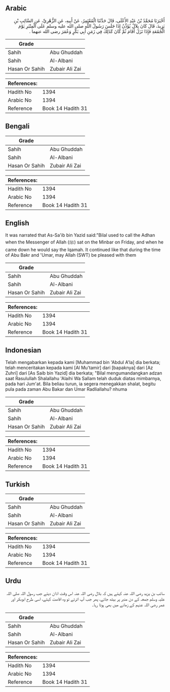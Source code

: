 ## Arabic


<div dir="rtl" lang="ar" style={{fontSize:'larger',backgroundColor:'#f8f9fa',padding:20}}>
أَخْبَرَنَا مُحَمَّدُ بْنُ عَبْدِ الأَعْلَى، قَالَ حَدَّثَنَا الْمُعْتَمِرُ، عَنْ أَبِيهِ، عَنِ الزُّهْرِيِّ، عَنِ السَّائِبِ بْنِ يَزِيدَ، قَالَ كَانَ بِلاَلٌ يُؤَذِّنُ إِذَا جَلَسَ رَسُولُ اللَّهِ صلى الله عليه وسلم عَلَى الْمِنْبَرِ يَوْمَ الْجُمُعَةِ فَإِذَا نَزَلَ أَقَامَ ثُمَّ كَانَ كَذَلِكَ فِي زَمَنِ أَبِي بَكْرٍ وَعُمَرَ رضى الله عنهما ‏.‏
</div>
<div style={{backgroundColor:'#f8f9fa',padding:20, marginBottom: 10}}><table> <thead> <tr> <th>Grade</th> <th></th> </tr> </thead> <tbody> <tr><td>Sahih</td><td>Abu Ghuddah</td></tr><tr><td>Sahih</td><td>Al-Albani</td></tr><tr><td>Hasan Or Sahih</td><td>Zubair Ali Zai</td></tr></tbody></table><table> <thead> <tr> <th>References:</th> <th></th> </tr> </thead> <tbody><tr><td>Hadith No</td><td>1394</td></tr><tr><td>Arabic No</td><td>1394</td></tr><tr><td>Reference</td><td>Book 14 Hadith 31</td></tr></tbody></table></div>

## Bengali


<div dir="ltr" lang="bn" style={{fontSize:'larger',backgroundColor:'#f8f9fa',padding:20}}>

</div>
<div style={{backgroundColor:'#f8f9fa',padding:20, marginBottom: 10}}><table> <thead> <tr> <th>Grade</th> <th></th> </tr> </thead> <tbody> <tr><td>Sahih</td><td>Abu Ghuddah</td></tr><tr><td>Sahih</td><td>Al-Albani</td></tr><tr><td>Hasan Or Sahih</td><td>Zubair Ali Zai</td></tr></tbody></table><table> <thead> <tr> <th>References:</th> <th></th> </tr> </thead> <tbody><tr><td>Hadith No</td><td>1394</td></tr><tr><td>Arabic No</td><td>1394</td></tr><tr><td>Reference</td><td>Book 14 Hadith 31</td></tr></tbody></table></div>

## English


<div dir="ltr" lang="en" style={{fontSize:'larger',backgroundColor:'#f8f9fa',padding:20}}>
It was narrated that As-Sa'ib bin Yazid said:"Bilal used to call the Adhan when the Messenger of Allah (ﷺ) sat on the Minbar on Friday, and when he came down he would say the Iqamah. It continued like that during the time of Abu Bakr and 'Umar, may Allah (SWT) be pleased with them
</div>
<div style={{backgroundColor:'#f8f9fa',padding:20, marginBottom: 10}}><table> <thead> <tr> <th>Grade</th> <th></th> </tr> </thead> <tbody> <tr><td>Sahih</td><td>Abu Ghuddah</td></tr><tr><td>Sahih</td><td>Al-Albani</td></tr><tr><td>Hasan Or Sahih</td><td>Zubair Ali Zai</td></tr></tbody></table><table> <thead> <tr> <th>References:</th> <th></th> </tr> </thead> <tbody><tr><td>Hadith No</td><td>1394</td></tr><tr><td>Arabic No</td><td>1394</td></tr><tr><td>Reference</td><td>Book 14 Hadith 31</td></tr></tbody></table></div>

## Indonesian


<div dir="ltr" lang="id" style={{fontSize:'larger',backgroundColor:'#f8f9fa',padding:20}}>
Telah mengabarkan kepada kami [Muhammad bin 'Abdul A'la] dia berkata; telah menceritakan kepada kami [Al Mu'tamir] dari [bapaknya] dari [Az Zuhri] dari [As Saib bin Yazid] dia berkata; "Bilal mengumandangkan adzan saat Rasulullah Shalallahu 'Alaihi Wa Sallam telah duduk diatas mimbarnya, pada hari Jum'at. Bila beliau turun, ia segera menegakkan shalat, begitu pula pada zaman Abu Bakar dan Umar Radliallahu? nhuma
</div>
<div style={{backgroundColor:'#f8f9fa',padding:20, marginBottom: 10}}><table> <thead> <tr> <th>Grade</th> <th></th> </tr> </thead> <tbody> <tr><td>Sahih</td><td>Abu Ghuddah</td></tr><tr><td>Sahih</td><td>Al-Albani</td></tr><tr><td>Hasan Or Sahih</td><td>Zubair Ali Zai</td></tr></tbody></table><table> <thead> <tr> <th>References:</th> <th></th> </tr> </thead> <tbody><tr><td>Hadith No</td><td>1394</td></tr><tr><td>Arabic No</td><td>1394</td></tr><tr><td>Reference</td><td>Book 14 Hadith 31</td></tr></tbody></table></div>

## Turkish


<div dir="ltr" lang="tr" style={{fontSize:'larger',backgroundColor:'#f8f9fa',padding:20}}>

</div>
<div style={{backgroundColor:'#f8f9fa',padding:20, marginBottom: 10}}><table> <thead> <tr> <th>Grade</th> <th></th> </tr> </thead> <tbody> <tr><td>Sahih</td><td>Abu Ghuddah</td></tr><tr><td>Sahih</td><td>Al-Albani</td></tr><tr><td>Hasan Or Sahih</td><td>Zubair Ali Zai</td></tr></tbody></table><table> <thead> <tr> <th>References:</th> <th></th> </tr> </thead> <tbody><tr><td>Hadith No</td><td>1394</td></tr><tr><td>Arabic No</td><td>1394</td></tr><tr><td>Reference</td><td>Book 14 Hadith 31</td></tr></tbody></table></div>

## Urdu


<div dir="rtl" lang="ur" style={{fontSize:'larger',backgroundColor:'#f8f9fa',padding:20}}>
سائب بن یزید رضی اللہ عنہ کہتے ہیں کہ بلال رضی اللہ عنہ اس وقت اذان دیتے جب رسول اللہ صلی اللہ علیہ وسلم جمعہ کے دن منبر پر بیٹھ جاتے، پھر جب آپ اترتے تو وہ اقامت کہتے، اسی طرح ابوبکر اور عمر رضی اللہ عنہم کے زمانے میں بھی ہوتا رہا۔
</div>
<div style={{backgroundColor:'#f8f9fa',padding:20, marginBottom: 10}}><table> <thead> <tr> <th>Grade</th> <th></th> </tr> </thead> <tbody> <tr><td>Sahih</td><td>Abu Ghuddah</td></tr><tr><td>Sahih</td><td>Al-Albani</td></tr><tr><td>Hasan Or Sahih</td><td>Zubair Ali Zai</td></tr></tbody></table><table> <thead> <tr> <th>References:</th> <th></th> </tr> </thead> <tbody><tr><td>Hadith No</td><td>1394</td></tr><tr><td>Arabic No</td><td>1394</td></tr><tr><td>Reference</td><td>Book 14 Hadith 31</td></tr></tbody></table></div>